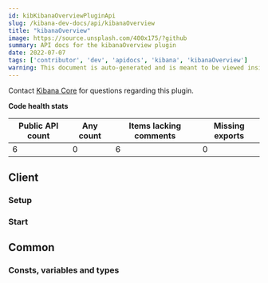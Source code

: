 ```yaml
---
id: kibKibanaOverviewPluginApi
slug: /kibana-dev-docs/api/kibanaOverview
title: "kibanaOverview"
image: https://source.unsplash.com/400x175/?github
summary: API docs for the kibanaOverview plugin
date: 2022-07-07
tags: ['contributor', 'dev', 'apidocs', 'kibana', 'kibanaOverview']
warning: This document is auto-generated and is meant to be viewed inside our experimental, new docs system. Reach out in #docs-engineering for more info.
---
```




Contact [Kibana Core](https://github.com/orgs/elastic/teams/kibana-core) for questions regarding this plugin.

**Code health stats**

| Public API count  | Any count | Items lacking comments | Missing exports |
|-------------------|-----------|------------------------|-----------------|
| 6 | 0 | 6 | 0 |

## Client

### Setup
<DocDefinitionList data={[kibanaOverviewObj.client.setup]}/>

### Start
<DocDefinitionList data={[kibanaOverviewObj.client.start]}/>

## Common

### Consts, variables and types
<DocDefinitionList data={kibanaOverviewObj.common.misc}/>

